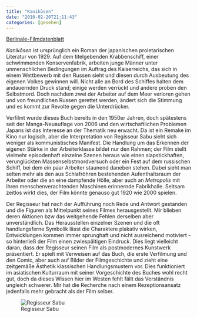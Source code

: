 ```yaml
---
title: "Kanikōsen"
date: "2010-02-20T21:11:43"
categories: [gesehen]
---
```


[Berlinale-Filmdatenblatt](http://www.berlinale.de/de/programm/berlinale_programm/datenblatt.php?film_id=20100305)

*Kanikōsen* ist ursprünglich ein Roman der japanischen proletarischen Literatur von 1929. Auf dem titelgebenden Krabbenschiff, einer schwimmenden Konservenfabrik, arbeiten junge Männer unter unmenschlichen Bedingungen im Auftrag des Kaiserreichs, das sich in einem Wettbewerb mit den Russen sieht und diesen durch Ausbeutung des eigenen Volkes gewinnen will. Nicht alle an Bord des Schiffes halten dem andauernden Druck stand; einige werden verrückt und andere proben den Selbstmord. Doch nachdem zwei der Arbeiter auf dem Meer verloren gehen und von freundlichen Russen gerettet werden, ändert sich die Stimmung und es kommt zur Revolte gegen die Unterdrücker.

Verfilmt wurde dieses Buch bereits in den 1950er Jahren, doch spätestens seit der Manga-Neuauflage von 2006 und den wirtschaftlichen Problemen Japans ist das Interesse an der Thematik neu erwacht. Da ist ein Remake im Kino nur logisch, aber die Interpretation von Regisseur Sabu sieht sich weniger als kommunistisches Manifest. Die Handlung um das Erkennen der eigenen Stärke in der Arbeiterklasse bildet nur den Rahmen; der Film stellt vielmehr episodenhaft einzelne Szenen heraus wie einen slapstickhaften, verunglückten Massenselbstmordversuch oder ein Fest auf dem russischen Schiff, bei dem ein paar Arbeiter staunend daneben stehen. Dabei sieht man selten mehr als den aus Schlafröhren bestehenden Aufenthaltsraum der Arbeiter oder die an eine dampfende Hölle, aber auch an *Metropolis* mit ihren menschenverachtenden Maschinen erinnernde Fabrikhalle. Seltsam zeitlos wirkt dies, der Film könnte genauso gut 1920 wie 2000 spielen.

Der Regisseur hat nach der Aufführung noch Rede und Antwort gestanden und die Figuren als Mittelpunkt seines Filmes herausgestellt. Mir blieben deren Aktionen bzw das weitgehende Fehlen derselben aber unverständlich. Das Herausstellen einzelner Szenen und die oft handlungsferne Symbolik lässt die Charaktere plakativ wirken, Entwicklungen kommen immer sprunghaft und nicht ausreichend motiviert - so hinterließ der Film einen zwiespältigen Eindruck. Dies liegt vielleicht daran, dass der Regisseur seinen Film als postmodernes Kunstwerk präsentiert. Er spielt mit Verweisen auf das Buch, die erste Verfilmung und den Comic, aber auch auf Bilder der Filmgeschichte und zieht eine zeitgemäße Ästhetik klassischen Handlungsmustern vor. Dies funktioniert im asiatischen Kulturraum mit seiner Vorgeschichte des Buches wohl recht gut, doch da dieses Wissen hier im Westen fehlt fällt das Verständnis ungleich schwerer. Mir hat die Recherche nach einem Rezeptionsansatz jedenfalls mehr gebracht als der Film selber.

![Regisseur Sabu](/blog/wp-content/uploads/2010/02/kanikosen.jpg)
